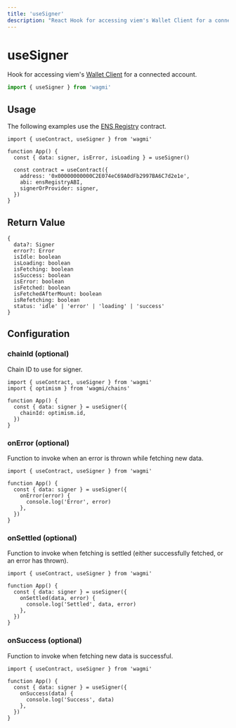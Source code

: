 ```yaml
---
title: 'useSigner'
description: "React Hook for accessing viem's Wallet Client for a connected account."
---
```


# useSigner

Hook for accessing viem's [Wallet Client](https://viem.sh/docs/clients/wallet.html) for a connected account.

```ts
import { useSigner } from 'wagmi'
```

## Usage

The following examples use the [ENS Registry](https://etherscan.io/address/0x00000000000C2E074eC69A0dFb2997BA6C7d2e1e#code) contract.

```tsx {4, 9}
import { useContract, useSigner } from 'wagmi'

function App() {
  const { data: signer, isError, isLoading } = useSigner()

  const contract = useContract({
    address: '0x00000000000C2E074eC69A0dFb2997BA6C7d2e1e',
    abi: ensRegistryABI,
    signerOrProvider: signer,
  })
}
```

## Return Value

```tsx
{
  data?: Signer
  error?: Error
  isIdle: boolean
  isLoading: boolean
  isFetching: boolean
  isSuccess: boolean
  isError: boolean
  isFetched: boolean
  isFetchedAfterMount: boolean
  isRefetching: boolean
  status: 'idle' | 'error' | 'loading' | 'success'
}
```

## Configuration

### chainId (optional)

Chain ID to use for signer.

```tsx {5-7}
import { useContract, useSigner } from 'wagmi'
import { optimism } from 'wagmi/chains'

function App() {
  const { data: signer } = useSigner({
    chainId: optimism.id,
  })
}
```

### onError (optional)

Function to invoke when an error is thrown while fetching new data.

```tsx {5-7}
import { useContract, useSigner } from 'wagmi'

function App() {
  const { data: signer } = useSigner({
    onError(error) {
      console.log('Error', error)
    },
  })
}
```

### onSettled (optional)

Function to invoke when fetching is settled (either successfully fetched, or an error has thrown).

```tsx {5-7}
import { useContract, useSigner } from 'wagmi'

function App() {
  const { data: signer } = useSigner({
    onSettled(data, error) {
      console.log('Settled', data, error)
    },
  })
}
```

### onSuccess (optional)

Function to invoke when fetching new data is successful.

```tsx {5-7}
import { useContract, useSigner } from 'wagmi'

function App() {
  const { data: signer } = useSigner({
    onSuccess(data) {
      console.log('Success', data)
    },
  })
}
```

